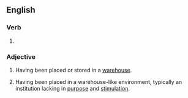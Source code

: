 ==English==

===Verb===
{{head|en|verb form}}

# {{en-past of|warehouse}}

===Adjective===
{{en-adj}}

# Having been placed or stored in a [[warehouse]].
# {{lb|en|by extension|of a person or group|usually critical}} Having been placed in a warehouse-like environment, typically an institution lacking in [[purpose]] and [[stimulation]].